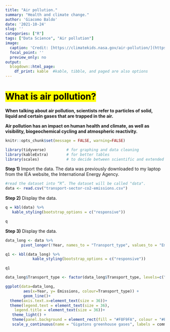 ```yaml
---
title: "Air pollution."
summary: "Health and climate change."
author: 'Giacomo Baldo'
date: '2021-10-24' 
slug: ''
categories: ["R"]
tags: ["Data Science", "Air pollution"]
image:
  caption: 'Credit: [https://climatekids.nasa.gov/air-pollution/](https://climatekids.nasa.gov/air-pollution/)'
  focal_point: ''
  preview_only: no
output:
  blogdown::html_page:
    df_print: kable  #kable, tibble, and paged are also options
---
```

# <mark> What is air pollution?</mark>

**When talking about air pollution, scientists refer to particles of solid, liquid and certain gases that are trapped in the air. ** 

**Air pollution has an impact on human health and climate, as well as visibility, biogeochemical cycling and atmospheric reactivity. **

```r
knitr::opts_chunk$set(message = FALSE, warning=FALSE)
```

```r
library(tidyverse)         # for graphing and data cleaning
library(kableExtra)        # for better tables
library(scales)            # to decide between scientific and extended number notation in plots
```

**Step 1)** Import the data. The data was previously downloaded to my laptop from the IEA website, the International Energy Agency.
```r
#read the dataset into “R”. The dataset will be called "data".
data <- read.csv("transport-sector-co2-emissions.csv")
``` 

**Step 2)** Display the data. 
```r
q = kbl(data) %>%
   kable_styling(bootstrap_options = c("responsive"))

q
```

**Step 3)** Display the data. 
```r
data_long <- data %>%
       pivot_longer(!Year, names_to = "Transport_type", values_to = "Emissions")

q1 <- kbl(data_long) %>%
            kable_styling(bootstrap_options = c("responsive"))

q1
```

```r

data_long$Transport_type <- factor(data_long$Transport_type, levels=c("Total","Passenger.road.vehicles", "Road.freight.vehicles", "Aviation", "Shipping", "Other","Rail" ))

ggplot(data=data_long,  
        aes(x=Year, y= Emissions, colour=Transport_type)) +
        geom_line()+
  theme(axis.text.x=element_text(size = 36))+ 
  theme(legend.text = element_text(size = 36),
    legend.title = element_text(size = 36))+
   theme_light() +
   theme(panel.background = element_rect(fill = "#F8F9FA", colour = "#F8F9FA"), plot.background = element_rect(fill = "#F8F9FA", colour = "#F8F9FA")) +
   scale_y_continuous(name = "Gigatons greenhouse gases", labels = comma) 
 ```
 

<!-- **Step 3)** Create and display a data set made of less information, recording only date, country and deaths. -->
<!-- ```{r} -->
<!-- data_less <- data[,c("date","deaths","countries")] -->

<!-- kbl(data_less[c(1:3,5003:5005),]) %>% -->
<!--    kable_styling(bootstrap_options = c("responsive")) -->
<!-- ``` -->

<!-- **Step 4)** Rearrange the data in a table with more columns using the function **pivot_wider()**. Then, display the first three rows.  -->
<!-- ```{r} -->
<!-- q <- data_less %>%  -->
<!--         pivot_wider(id_cols = date, -->
<!--                  names_from = countries, -->
<!--                 values_from = deaths) -->
<!-- kbl(q[c(1:3),]) %>% -->
<!--    kable_styling(bootstrap_options = c("responsive")) -->
<!-- ``` -->
<!-- With this new table, we can now readily compare the number of deaths across countries on a given date.  -->
